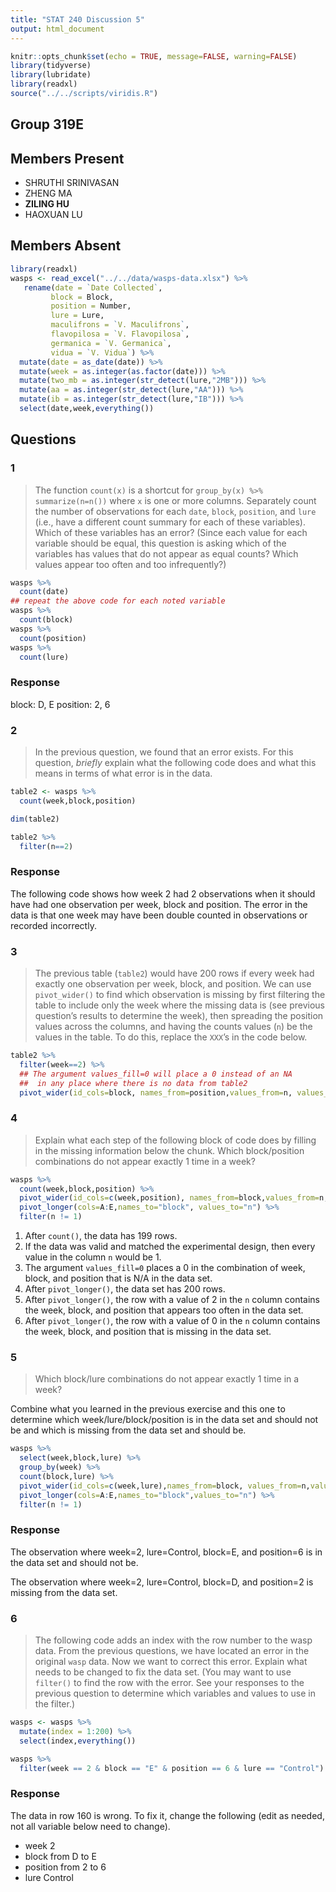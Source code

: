 ```yaml
---
title: "STAT 240 Discussion 5"
output: html_document
---
```


```r
knitr::opts_chunk$set(echo = TRUE, message=FALSE, warning=FALSE)
library(tidyverse)
library(lubridate)
library(readxl)
source("../../scripts/viridis.R")
```

## Group 319E

## Members Present

- SHRUTHI SRINIVASAN
- ZHENG MA 
- **ZILING HU**
- HAOXUAN LU

## Members Absent

```r
library(readxl)
wasps <- read_excel("../../data/wasps-data.xlsx") %>%
   rename(date = `Date Collected`,
         block = Block,
         position = Number,
         lure = Lure,
         maculifrons = `V. Maculifrons`,
         flavopilosa = `V. Flavopilosa`,
         germanica = `V. Germanica`,
         vidua = `V. Vidua`) %>%
  mutate(date = as_date(date)) %>%
  mutate(week = as.integer(as.factor(date))) %>%
  mutate(two_mb = as.integer(str_detect(lure,"2MB"))) %>%
  mutate(aa = as.integer(str_detect(lure,"AA"))) %>%
  mutate(ib = as.integer(str_detect(lure,"IB"))) %>%
  select(date,week,everything())
```

## Questions

### 1

> The function `count(x)` is a shortcut for `group_by(x) %>% summarize(n=n())` where `x` is one or more columns. Separately count the number of observations for each `date`, `block`, `position`, and `lure` (i.e., have a different count summary for each of these variables).
Which of these variables has an error? (Since each value for each variable should be equal, this question is asking which of the variables has values that do not appear as equal counts? Which values appear too often and too infrequently?)

```r
wasps %>%
  count(date)
## repeat the above code for each noted variable
wasps %>%
  count(block)
wasps %>%
  count(position)
wasps %>%
  count(lure)
```

### Response

 block: D, E
 position: 2, 6


### 2

> In the previous question, we found that an error exists.  For this question, *briefly* explain what the following code does and what this means in terms of what error is in the data.

```r
table2 <- wasps %>%
  count(week,block,position) 

dim(table2)

table2 %>%
  filter(n==2)
```

### Response

The following code shows how week 2 had 2 observations when it should have had one observation per week, block and position. The error in the data is that one week may have been double counted in observations or recorded incorrectly. 


### 3

> The previous table (`table2`) would have 200 rows if every week had exactly one observation per week, block, and position. We can use `pivot_wider()` to find which observation is missing by first filtering the table to include only the week where the missing data is (see previous question's results to determine the week), then spreading the position values across the columns, and having the counts values (`n`) be the values in the table. To do this, replace the `XXX`'s in the code below.

```r
table2 %>%
  filter(week==2) %>%
  ## The argument values_fill=0 will place a 0 instead of an NA
  ##  in any place where there is no data from table2
  pivot_wider(id_cols=block, names_from=position,values_from=n, values_fill=0)
```

### 4

> Explain what each step of the following block of code does by filling in the missing information below the chunk. Which block/position combinations do not appear exactly 1 time in a week?

```r
wasps %>%
  count(week,block,position) %>%
  pivot_wider(id_cols=c(week,position), names_from=block,values_from=n, values_fill=0) %>%
  pivot_longer(cols=A:E,names_to="block", values_to="n") %>%
  filter(n != 1)
```

1. After `count()`, the data has 199 rows.
2. If the data was valid and matched the experimental design, then every value in the column `n` would be 1.
3. The argument `values_fill=0` places a 0 in the combination of week, block, and position that is N/A in the data set.
4. After `pivot_longer()`, the data set has 200 rows.
5. After `pivot_longer()`, the row with a value of 2 in the `n` column contains the week, block, and position that appears too often in the data set.
6. After `pivot_longer()`, the row with a value of 0 in the `n` column contains the week, block, and position that is missing in the data set.




### 5

> Which block/lure combinations do not appear exactly 1 time in a week?

Combine what you learned in the previous exercise and this one to determine which week/lure/block/position is in the data set and should not be and which is missing from the data set and should be.

```r
wasps %>%
  select(week,block,lure) %>%
  group_by(week) %>%
  count(block,lure) %>%
  pivot_wider(id_cols=c(week,lure),names_from=block, values_from=n,values_fill=0) %>%
  pivot_longer(cols=A:E,names_to="block",values_to="n") %>%
  filter(n != 1)
```

### Response

The observation where week=2, lure=Control, block=E, and position=6 is in the data set and should not be.  

The observation where week=2, lure=Control, block=D, and position=2 is missing from the data set.


### 6

> The following code adds an index with the row number to the wasp data. From the previous questions, we have located an error in the original `wasp` data.  Now we want to correct this error.  Explain what needs to be changed to fix the data set. (You may want to use `filter()` to find the row with the error.  See your responses to the previous question to determine which variables and values to use in the filter.)

```r
wasps <- wasps %>%
  mutate(index = 1:200) %>%
  select(index,everything())

wasps %>%
  filter(week == 2 & block == "E" & position == 6 & lure == "Control")
```

### Response

The data in row 160 is wrong. 
To fix it, change the following (edit as needed, not all variable below need to change).

- week 2
- block from D to E
- position from 2 to 6
- lure Control
